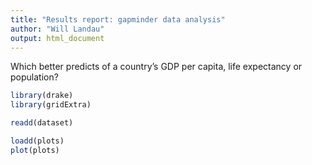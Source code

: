```yaml
---
title: "Results report: gapminder data analysis"
author: "Will Landau"
output: html_document
---
```


Which better predicts of a country's GDP per capita, life expectancy or population?

```r
library(drake)
library(gridExtra)
```

```r
readd(dataset)
```

```r
loadd(plots)
plot(plots)
```

